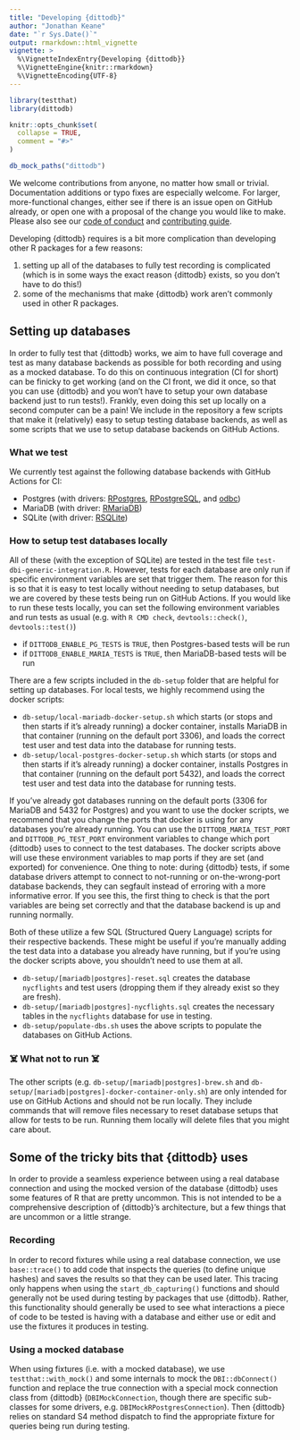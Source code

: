 ```yaml
---
title: "Developing {dittodb}"
author: "Jonathan Keane"
date: "`r Sys.Date()`"
output: rmarkdown::html_vignette
vignette: >
  %\VignetteIndexEntry{Developing {dittodb}}
  %\VignetteEngine{knitr::rmarkdown}
  %\VignetteEncoding{UTF-8}
---
```


```r
library(testthat)
library(dittodb)

knitr::opts_chunk$set(
  collapse = TRUE,
  comment = "#>"
)

db_mock_paths("dittodb")
```

We welcome contributions from anyone, no matter how small or trivial. Documentation additions or typo fixes are especially welcome. For larger, more-functional changes, either see if there is an issue open on GitHub already, or open one with a proposal of the change you would like to make. Please also see our [code of conduct](../docs/CODE_OF_CONDUCT.html) and [contributing guide](../docs/CONTRIBUTING.html).

Developing {dittodb} requires is a bit more complication than developing other R packages for a few reasons: 

1. setting up all of the databases to fully test recording is complicated (which is in some ways the exact reason {dittodb} exists, so you don't have to do this!)
2. some of the mechanisms that make {dittodb} work aren't commonly used in other R packages.

## Setting up databases
In order to fully test that {dittodb} works, we aim to have full coverage and test as many database backends as possible for both recording and using as a mocked database. To do this on continuous integration (CI for short) can be finicky to get working (and on the CI front, we did it once, so that you can use {dittodb} and you won't have to setup your own database backend just to run tests!). Frankly, even doing this set up locally on a second computer can be a pain! We include in the repository a few scripts that make it (relatively) easy to setup testing database backends, as well as some scripts that we use to setup database backends on GitHub Actions.

### What we test
We currently test against the following database backends with GitHub Actions for CI: 

* Postgres (with drivers: [RPostgres](https://CRAN.R-project.org/package=RPostgres), [RPostgreSQL](https://CRAN.R-project.org/package=RPostgreSQL), and [odbc](https://CRAN.R-project.org/package=odbc))
* MariaDB (with driver: [RMariaDB](https://CRAN.R-project.org/package=RMariaDB))
* SQLite (with driver: [RSQLite](https://CRAN.R-project.org/package=RSQLite))

### How to setup test databases locally
All of these (with the exception of SQLite) are tested in the test file `test-dbi-generic-integration.R`. However, tests for each database are only run if specific environment variables are set that trigger them. The reason for this is so that it is easy to test locally without needing to setup databases, but we are covered by these tests being run on GitHub Actions. If you would like to run these tests locally, you can set the following environment variables and run tests as usual (e.g. with `R CMD check`, `devtools::check()`, `devtools::test()`)

* if `DITTODB_ENABLE_PG_TESTS` is `TRUE`, then Postgres-based tests will be run
* if `DITTODB_ENABLE_MARIA_TESTS` is `TRUE`, then MariaDB-based tests will be run

There are a few scripts included in the `db-setup` folder that are helpful for setting up databases. For local tests, we highly recommend using the docker scripts:

* `db-setup/local-mariadb-docker-setup.sh` which starts (or stops and then starts if it's already running) a docker container, installs MariaDB in that container (running on the default port 3306), and loads the correct test user and test data into the database for running tests.
* `db-setup/local-postgres-docker-setup.sh` which starts (or stops and then starts if it's already running) a docker container, installs Postgres in that container (running on the default port 5432), and loads the correct test user and test data into the database for running tests.

If you've already got databases running on the default ports (3306 for MariaDB and 5432 for Postgres) and you want to use the docker scripts, we recommend that you change the ports that docker is using for any databases you're already running. You can use the `DITTODB_MARIA_TEST_PORT` and `DITTODB_PG_TEST_PORT` environment variables to change which port {dittodb} uses to connect to the test databases. The docker scripts above will use these environment variables to map ports if they are set (and exported) for convenience. One thing to note: during {dittodb} tests, if some database drivers attempt to connect to not-running or on-the-wrong-port database backends, they can segfault instead of erroring with a more informative error. If you see this, the first thing to check is that the port variables are being set correctly and that the database backend is up and running normally.

Both of these utilize a few SQL (Structured Query Language) scripts for their respective backends. These might be useful if you're manually adding the test data into a database you already have running, but if you're using the docker scripts above, you shouldn't need to use them at all. 

* `db-setup/[mariadb|postgres]-reset.sql` creates the database `nycflights` and test users (dropping them if they already exist so they are fresh).
* `db-setup/[mariadb|postgres]-nycflights.sql` creates the necessary tables in the `nycflights` database for use in testing.
* `db-setup/populate-dbs.sh` uses the above scripts to populate the databases on GitHub Actions.

### ☠️ What not to run ☠️
The other scripts (e.g. `db-setup/[mariadb|postgres]-brew.sh` and `db-setup/[mariadb|postgres]-docker-container-only.sh`) are only intended for use on GitHub Actions and should not be run locally. They include commands that will remove files necessary to reset database setups that allow for tests to be run. Running them locally will delete files that you might care about.

## Some of the tricky bits that {dittodb} uses
In order to provide a seamless experience between using a real database connection and using the mocked version of the database {dittodb} uses some features of R that are pretty uncommon. This is not intended to be a comprehensive description of {dittodb}'s architecture, but a few things that are uncommon or a little strange.

### Recording
In order to record fixtures while using a real database connection, we use `base::trace()` to add code that inspects the queries (to define unique hashes) and saves the results so that they can be used later. This tracing only happens when using the `start_db_capturing()` functions and should generally not be used during testing by packages that use {dittodb}. Rather, this functionality should generally be used to see what interactions a piece of code to be tested is having with a database and either use or edit and use the fixtures it produces in testing.

### Using a mocked database
When using fixtures (i.e. with a mocked database), we use `testthat::with_mock()` and some internals to mock the `DBI::dbConnect()` function and replace the true connection with a special mock connection class from {dittodb} (`DBIMockConnection`, though there are specific sub-classes for some drivers, e.g. `DBIMockRPostgresConnection`). Then {dittodb} relies on standard S4 method dispatch to find the appropriate fixture for queries being run during testing. 
